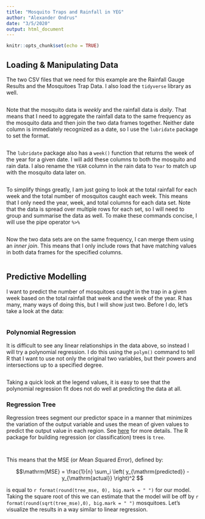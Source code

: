 ```yaml
---
title: "Mosquito Traps and Rainfall in YEG"
author: "Alexander Ondrus"
date: "3/5/2020"
output: html_document
---
```


```r
knitr::opts_chunk$set(echo = TRUE)
```

## Loading & Manipulating Data

The two CSV files that we need for this example are the Rainfall Gauge Results and the Mosquitoes Trap Data. I also load the `tidyverse` library as well.

```r

```

Note that the mosquito data is _weekly_ and the rainfall data is _daily_. That means that I need to aggregate the rainfall data to the same frequency as the mosquito data and then join the two data frames together. Neither date column is immediately recognized as a date, so I use the `lubridate` package to set the format.

```r

```

The `lubridate` package also has a `week()` function that returns the week of the year for a given date. I will add these columns to both the mosquito and rain data. I also rename the `YEAR` column in the rain data to `Year` to match up with the mosquito data later on.

```r

```

To simplify things greatly, I am just going to look at the total rainfall for each week and the total number of mosquitos caught each week. This means that I only need the year, week, and total columns for each data set. Note that the data is spread over multiple rows for each set, so I will need to group and summarise the data as well. To make these commands concise, I will use the pipe operator ` %>% `

```r

```

Now the two data sets are on the same frequency, I can merge them using an _inner join_. This means that I only include rows that have matching values in both data frames for the specified columns.

```r

```

## Predictive Modelling

I want to predict the number of mosquitoes caught in the trap in a given week based on the total rainfall that week and the week of the year. R has many, many ways of doing this, but I will show just two. Before I do, let's take a look at the data:

```r

```


### Polynomial Regression

It is difficult to see any linear relationships in the data above, so instead I will try a polynomial regression. I do this using the `polym()` command to tell R that I want to use not only the original two variables, but their powers and intersections up to a specified degree.

```r

```

Taking a quick look at the legend values, it is easy to see that the polynomial regression fit does not do well at predicting the data at all.

### Regression Tree

Regression trees segment our predictor space in a manner that minimizes the variation of the output variable and uses the mean of given values to predict the output value in each region. See [here](https://en.wikipedia.org/wiki/Decision_tree_learning) for more details. The R package for building regression (or classification) trees is `tree`.

```r

```

```r

```

This means that the MSE (or *M*ean *S*quared *E*rror), defined by:

$$\mathrm{MSE} = \frac{1}{n} \sum_i \left( y_{\mathrm{predicted}} - y_{\mathrm{actual}} \right)^2 $$

is equal to `r format(round(tree_mse, 0), big.mark = " ")` for our model. Taking the square root of this we can estimate that the model will be off by `r format(round(sqrt(tree_mse),0), big.mark = " ")` mosquitoes. Let's visualize the results in a way similar to linear regression.

```r

```

